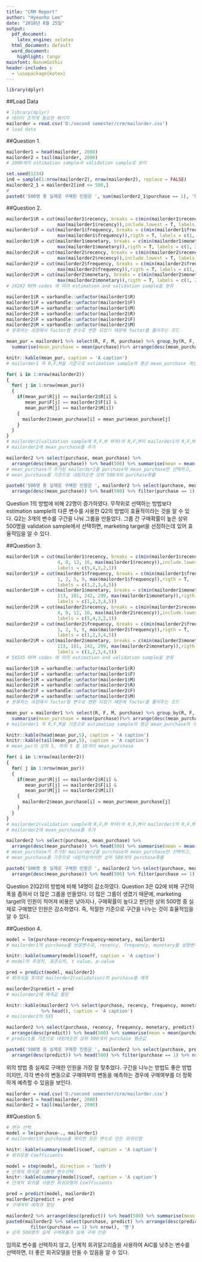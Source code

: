 ```yaml
---
title: "CRM Report"
author: "Hyeonho Lee"
date: "2018년 8월 25일"
output: 
  pdf_document: 
    latex_engine: xelatex
  html_document: default
  word_document:
    highlight: tango
mainfont: NanumGothic
header-includes :
  - \usepackage{kotex}
---
```


```r
library(dplyr)
```

##Load Data
```r
# library(dplyr)
# 데이터 조작에 필요한 패키지
mailorder = read.csv('D:/second semester/crm/mailorder.csv')
# load data
```
\hfill\break

##Question 1.
```r
mailorder1 = head(mailorder, 2000)
mailorder2 = tail(mailorder, 2000)
# 2000개의 estimation sample과 validation sample로 분리

set.seed(1234)
ind = sample(1:nrow(mailorder2), nrow(mailorder2), replace = FALSE)
mailorder2_1 = mailorder2[ind <= 500,]
# 
paste0('500명 중 실제로 구매한 인원은 ', sum(mailorder2_1$purchase == 1), '명')
```
\hfill\break

##Question 2.
```r
mailorder1$R = cut(mailorder1$recency, breaks = c(min(mailorder1$recency), 12, 
                   max(mailorder1$recency)),include.lowest = T, labels = c(2,1))
mailorder1$F = cut(mailorder1$frequency, breaks = c(min(mailorder1$frequency)-1, 2, 
                   max(mailorder1$frequency)),rigth = T, labels = c(1, 2))
mailorder1$M = cut(mailorder1$monetary, breaks = c(min(mailorder1$monetary)-1, 208, 
                   max(mailorder1$monetary)),rigth = T, labels = c(1, 2))
mailorder2$R = cut(mailorder2$recency, breaks = c(min(mailorder2$recency), 12, 
                   max(mailorder2$recency)),include.lowest = T, labels = c(2,1))
mailorder2$F = cut(mailorder2$frequency, breaks = c(min(mailorder2$frequency)-1, 2, 
                   max(mailorder2$frequency)),rigth = T, labels = c(1, 2))
mailorder2$M = cut(mailorder2$monetary, breaks = c(min(mailorder2$monetary)-1, 208, 
                   max(mailorder2$monetary)),rigth = T, labels = c(1, 2))
# 2X2X2 RFM codes 에 따라 estimation and validation sample을 분류

mailorder1$R = varhandle::unfactor(mailorder1$R)
mailorder1$F = varhandle::unfactor(mailorder1$F)
mailorder1$M = varhandle::unfactor(mailorder1$M)
mailorder2$R = varhandle::unfactor(mailorder2$R)
mailorder2$F = varhandle::unfactor(mailorder2$F)
mailorder2$M = varhandle::unfactor(mailorder2$M)
# 분류하는 과정에서 factor형 변수로 변환 되었기 때문에 factor를 풀어주는 코드

mean_pur = mailorder1 %>% select(R, F, M, purchase) %>% group_by(R, F, M) %>% 
  summarise(mean_purchase = mean(purchase))%>% arrange(desc(mean_purchase))

knitr::kable(mean_pur, caption = 'A caption')
# mailorder1 즉 R,F,M을 기준으로 estimation sample의 평균 mean_purchase 계산

for( i in 1:nrow(mailorder2))
{
  for( j in 1:nrow(mean_pur))
  {
    if(mean_pur$R[j] == mailorder2$R[i] &
       mean_pur$F[j] == mailorder2$F[i] &
       mean_pur$M[j] == mailorder2$M[i])
    {
      mailorder2$mean_purchase[i] = mean_pur$mean_purchase[j]
    }
  }  
}
# mailorder2(validation sample에 R,F,M 부여)의 R,F,M이 mailorder1의 R,F,M과 같을 때,
# mailorder2에 mean_purchase를 추가

mailorder2 %>% select(purchase, mean_purchase) %>% 
  arrange(desc(mean_purchase)) %>% head(500) %>% summarise(mean = mean(purchase))
# mean_purchase가 추가된 mailorder2를 purchase와 mean_purchase만 선택하고,
# mean_purchase를 기준으로 내림차순한 상위 500개의 purchase확률

paste0('500명 중 실제로 구매한 인원은 ', mailorder2 %>% select(purchase, mean_purchase) %>% 
  arrange(desc(mean_purchase)) %>% head(500) %>% filter(purchase == 1) %>% nrow(), '명')
```
Question 1의 방법에 비해 22명이 증가하였다. 무작위로 선택하는 방법보다 estimation sample의 다른 변수를 
사용한 Q2의 방법이 효율적이라는 것을 알 수 있다. Q2는 3개의 변수를 구간을 나눠 그룹을 만들었다. 그룹 간 구매확률이 높은 상위 500명을 validation sample에서 선택하면, marketing target을 선정하는데 있어 
효율적임을 알 수 있다.
\hfill\break

##Question 3.
```r
mailorder1$R = cut(mailorder1$recency, breaks = c(min(mailorder1$recency), 
                   4, 8, 12, 16, max(mailorder1$recency)),include.lowest = T, 
                   labels = c(5,4,3,2,1))
mailorder1$F = cut(mailorder1$frequency, breaks = c(min(mailorder1$frequency)-1, 
                   1, 2, 5, 9, max(mailorder1$frequency)),rigth = T, 
                   labels = c(1,2,3,4,5))
mailorder1$M = cut(mailorder1$monetary, breaks = c(min(mailorder1$monetary)-1, 
                   113, 181, 242, 299, max(mailorder1$monetary)),rigth = T, 
                   labels = c(1,2,3,4,5))
mailorder2$R = cut(mailorder2$recency, breaks = c(min(mailorder2$recency), 
                   4, 8, 12, 16, max(mailorder2$recency)),include.lowest = T, 
                   labels = c(5,4,3,2,1))
mailorder2$F = cut(mailorder2$frequency, breaks = c(min(mailorder2$frequency)-1, 
                   1, 2, 5, 9, max(mailorder2$frequency)),rigth = T, 
                   labels = c(1,2,3,4,5))
mailorder2$M = cut(mailorder2$monetary, breaks = c(min(mailorder2$monetary)-1, 
                   113, 181, 242, 299, max(mailorder2$monetary)),rigth = T, 
                   labels = c(1,2,3,4,5))
# 5X5X5 RFM codes 에 따라 estimation and validation sample을 분류

mailorder1$R = varhandle::unfactor(mailorder1$R)
mailorder1$F = varhandle::unfactor(mailorder1$F)
mailorder1$M = varhandle::unfactor(mailorder1$M)
mailorder2$R = varhandle::unfactor(mailorder2$R)
mailorder2$F = varhandle::unfactor(mailorder2$F)
mailorder2$M = varhandle::unfactor(mailorder2$M)
# 분류하는 과정에서 factor형 변수로 변환 되었기 때문에 factor를 풀어주는 코드

mean_pur = mailorder1 %>% select(R, F, M, purchase) %>% group_by(R, F, M) %>% 
  summarise(mean_purchase = mean(purchase))%>% arrange(desc(mean_purchase))
# mailorder1 즉 R,F,M을 기준으로 estimation sample의 평균 mean_purchase의 계산

knitr::kable(head(mean_pur,5), caption = 'A caption')
knitr::kable(tail(mean_pur,5), caption = 'A caption')
# mean_pur의 상위 5, 하위 5 총 10개의 mean_purchase

for( i in 1:nrow(mailorder2))
{
  for( j in 1:nrow(mean_pur))
  {
    if(mean_pur$R[j] == mailorder2$R[i] &
       mean_pur$F[j] == mailorder2$F[i] &
       mean_pur$M[j] == mailorder2$M[i])
    {
      mailorder2$mean_purchase[i] = mean_pur$mean_purchase[j]
    }
  }  
}
# mailorder2(validation sample에 R,F,M 부여)의 R,F,M이 mailorder1의 R,F,M과 같을 때,
# mailorder2에 mean_purchase를 추가

mailorder2 %>% select(purchase, mean_purchase) %>% 
  arrange(desc(mean_purchase)) %>% head(500) %>% summarise(mean = mean(purchase))
# mean_purchase가 추가된 mailorder2를 purchase와 mean_purchase만 선택하고,
# mean_purchase를 기준으로 내림차순하여한 상위 500개의 purchase확률

paste0('500명 중 실제로 구매한 인원은 ', mailorder2 %>% select(purchase, mean_purchase) %>% 
  arrange(desc(mean_purchase)) %>% head(500) %>% filter(purchase == 1) %>% nrow(), '명')
```
Question 2(Q2)의 방법에 비해 14명이 감소하였다. Question 3은 Q2에 비해 구간의 폭을 좁혀서 
더 많은 그룹을 만들었다. 더 많은 그룹이 생겼기 때문에, marketing target의 인원이 적어져 비용은 
낮아지나, 구매확률이 높다고 판단한 상위 500명 중 실제로 구매했던 인원은 감소하였다. 
즉, 적절한 기준으로 구간을 나누는 것이 효율적임을 알 수 있다.
\hfill\break

##Question 4.
```r
model = lm(purchase~recency+frequency+monetary, mailorder1)
# mailorder1의 purchase를 반응변수로, recency, frequency, monetary를 설명변수로 만든 회귀식

knitr::kable(summary(model)$coeff, caption = 'A caption')
# model의 추정치, 표준오차, t value, p-value

pred = predict(model, mailorder2)
# 회귀식을 토대로 mailorder2(validation)의 purchase를 예측

mailorder2$predict = pred
# mailorder2에 예측값 할당

knitr::kable(mailorder2 %>% select(purchase, recency, frequency, monetary, predict) 
             %>% head(), caption = 'A caption')
# mailorder2의 5X5

mailorder2 %>% select(purchase, recency, frequency, monetary, predict) %>% 
  arrange(desc(predict)) %>% head(500) %>% summarise(mean = mean(purchase))
# predict를 기준으로 내림차순한 상위 500개의 purchase 평균값

paste0('500명 중 실제로 구매한 인원은 ', mailorder2 %>% select(purchase, predict) %>% 
  arrange(desc(predict)) %>% head(500) %>% filter(purchase == 1) %>% nrow(), '명')
```
위의 방법 중 실제로 구매한 인원을 가장 잘 맞추었다. 구간을 나누는 방법도 좋은 방법이지만, 
각각 변수의 변동으로 구매여부의 변동을 예측하는 경우에 구매여부를 더 정확하게 예측할 수 있음을 보인다.
\hfill\break

```r
mailorder = read.csv('D:/second semester/crm/mailorder.csv')
mailorder1 = head(mailorder, 2000)
mailorder2 = tail(mailorder, 2000)
```


##Question 5.
```r
# 변수 선택
model = lm(purchase~., mailorder1)
# mailorder1의 purchase를 제외한 모든 변수로 만든 회귀모형

knitr::kable(summary(model)$coef, caption = 'A caption')
# 회귀모형 Coefficients

model = step(model, direction = 'both')
# 단계적 회귀를 사용한 변수선택
knitr::kable(summary(model)$coef, caption = 'A caption')
# 단계적 회귀를 사용한 회귀모형의 Coefficients

pred = predict(model, mailorder2)
mailorder2$predict = pred
# 구매여부 예측과 할당

mailorder2 %>% arrange(desc(predict)) %>% head(500) %>% summarise(mean = mean(purchase))
paste0(mailorder2 %>% select(purchase, predict) %>% arrange(desc(predict)) %>% head(500) %>% 
         filter(purchase == 1) %>% nrow(), '명')
# 상위 500명의 실제 구매확률과 실제 구매 인원
```
임의로 변수를 선택하지 않고, 단계적 회귀알고리즘을 사용하여 AIC를 낮추는 변수를 선택하면,
더 좋은 회귀모델을 만들 수 있음을 알 수 있다.

```r



```










